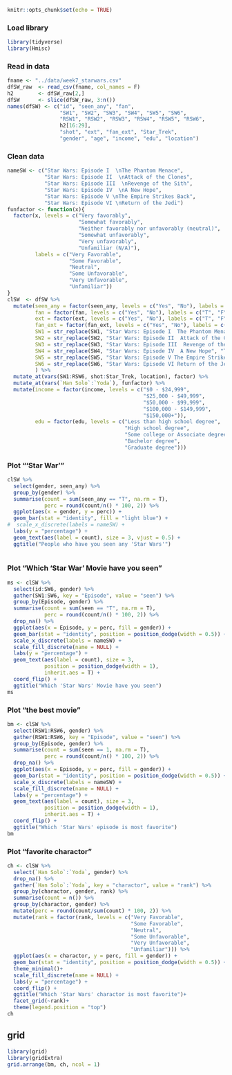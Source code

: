 
```r
knitr::opts_chunk$set(echo = TRUE)
```

### Load library  
```r
library(tidyverse)
library(Hmisc)
```

### Read in data  
```r
fname <- "../data/week7_starwars.csv"
dfSW_raw  <- read_csv(fname, col_names = F)
h2        <- dfSW_raw[2,]
dfSW      <- slice(dfSW_raw, 3:n())
names(dfSW) <- c("id", "seen_any", "fan", 
                 "SW1", "SW2", "SW3", "SW4", "SW5", "SW6",
                 "RSW1", "RSW2", "RSW3", "RSW4", "RSW5", "RSW6",
                 h2[16:29],
                 "shot", "ext", "fan_ext", "Star_Trek",
                 "gender", "age", "income", "edu", "location")
```

### Clean data
```r
nameSW <- c("Star Wars: Episode I  \nThe Phantom Menace", 
            "Star Wars: Episode II  \nAttack of the Clones",
            "Star Wars: Episode III  \nRevenge of the Sith",
            "Star Wars: Episode IV  \nA New Hope",
            "Star Wars: Episode V \nThe Empire Strikes Back", 
            "Star Wars: Episode VI \nReturn of the Jedi")
funfactor <- function(x){
  factor(x, levels = c("Very favorably",
                       "Somewhat favorably",
                       "Neither favorably nor unfavorably (neutral)",
                       "Somewhat unfavorably",
                       "Very unfavorably",
                       "Unfamiliar (N/A)"),
         labels = c("Very Favorable",
                    "Some Favorable",
                    "Neutral",
                    "Some Unfavorable",
                    "Very Unfavorable",
                    "Unfamiliar"))
}
clSW  <- dfSW %>% 
  mutate(seen_any = factor(seen_any, levels = c("Yes", "No"), labels = c("T", "F")),
         fan = factor(fan, levels = c("Yes", "No"), labels = c("T", "F")),
         ext = factor(ext, levels = c("Yes", "No"), labels = c("T", "F")),
         fan_ext = factor(fan_ext, levels = c("Yes", "No"), labels = c("T", "F")),
         SW1 = str_replace(SW1, "Star Wars: Episode I  The Phantom Menace", "T"),
         SW2 = str_replace(SW2, "Star Wars: Episode II  Attack of the Clones", "T"),
         SW3 = str_replace(SW3, "Star Wars: Episode III  Revenge of the Sith", "T"),
         SW4 = str_replace(SW4, "Star Wars: Episode IV  A New Hope", "T"),
         SW5 = str_replace(SW5, "Star Wars: Episode V The Empire Strikes Back", "T"),
         SW6 = str_replace(SW6, "Star Wars: Episode VI Return of the Jedi", "T")
         ) %>% 
  mutate_at(vars(SW1:RSW6, shot:Star_Trek, location), factor) %>% 
  mutate_at(vars(`Han Solo`:`Yoda`), funfactor) %>% 
  mutate(income = factor(income, levels = c("$0 - $24,999",
                                            "$25,000 - $49,999",
                                            "$50,000 - $99,999",
                                            "$100,000 - $149,999",
                                            "$150,000+")),
         edu = factor(edu, levels = c("Less than high school degree",
                                      "High school degree",
                                      "Some college or Associate degree",
                                      "Bachelor degree",
                                      "Graduate degree")))
```

### Plot "'Star War' "
```r
clSW %>% 
  select(gender, seen_any) %>% 
  group_by(gender) %>% 
  summarise(count = sum(seen_any == "T", na.rm = T),
            perc = round(count/n() * 100, 2)) %>%
  ggplot(aes(x = gender, y = perc)) + 
  geom_bar(stat = "identity", fill = "light blue") +
#  scale_x_discrete(labels = nameSW) +
  labs(y = "percentage") +
  geom_text(aes(label = count), size = 3, vjust = 0.5) +
  ggtitle("People who have you seen any 'Star Wars'")
  
```

### Plot "Which 'Star War' Movie have you seen"
```r
ms <- clSW %>% 
  select(id:SW6, gender) %>% 
  gather(SW1:SW6, key = "Episode", value = "seen") %>% 
  group_by(Episode, gender) %>% 
  summarise(count = sum(seen == "T", na.rm = T),
            perc = round(count/n() * 100, 2)) %>%
  drop_na() %>% 
  ggplot(aes(x = Episode, y = perc, fill = gender)) + 
  geom_bar(stat = "identity", position = position_dodge(width = 0.5)) +
  scale_x_discrete(labels = nameSW) +
  scale_fill_discrete(name = NULL) +
  labs(y = "percentage") +
  geom_text(aes(label = count), size = 3,
            position = position_dodge(width = 1),
            inherit.aes = T) +
  coord_flip() +
  ggtitle("Which 'Star Wars' Movie have you seen")
ms  
```

### Plot "the best movie"  
```r
bm <- clSW %>% 
  select(RSW1:RSW6, gender) %>% 
  gather(RSW1:RSW6, key = "Episode", value = "seen") %>% 
  group_by(Episode, gender) %>% 
  summarise(count = sum(seen == 1, na.rm = T),
            perc = round(count/n() * 100, 2)) %>%
  drop_na() %>% 
  ggplot(aes(x = Episode, y = perc, fill = gender)) + 
  geom_bar(stat = "identity", position = position_dodge(width = 0.5)) +
  scale_x_discrete(labels = nameSW) +
  scale_fill_discrete(name = NULL) +
  labs(y = "percentage") +
  geom_text(aes(label = count), size = 3,
            position = position_dodge(width = 1),
            inherit.aes = T) +
  coord_flip() +
  ggtitle("Which 'Star Wars' episode is most favorite")
bm  
```

### Plot "favorite charactor"  
```r
ch <- clSW %>% 
  select(`Han Solo`:`Yoda`, gender) %>% 
  drop_na() %>% 
  gather(`Han Solo`:`Yoda`, key = "charactor", value = "rank") %>% 
  group_by(charactor, gender, rank) %>% 
  summarise(count = n()) %>% 
  group_by(charactor, gender) %>% 
  mutate(perc = round(count/sum(count) * 100, 2)) %>%
  mutate(rank = factor(rank, levels = c("Very Favorable",
                                        "Some Favorable",
                                        "Neutral",
                                        "Some Unfavorable",
                                        "Very Unfavorable",
                                        "Unfamiliar"))) %>%
  ggplot(aes(x = charactor, y = perc, fill = gender)) + 
  geom_bar(stat = "identity", position = position_dodge(width = 0.5)) +
  theme_minimal()+
  scale_fill_discrete(name = NULL) +
  labs(y = "percentage") +
  coord_flip() +
  ggtitle("Which 'Star Wars' charactor is most favorite")+
  facet_grid(~rank)+
  theme(legend.position = "top") 
ch  
```

## grid
```r
library(grid)
library(gridExtra)
grid.arrange(bm, ch, ncol = 1)
```